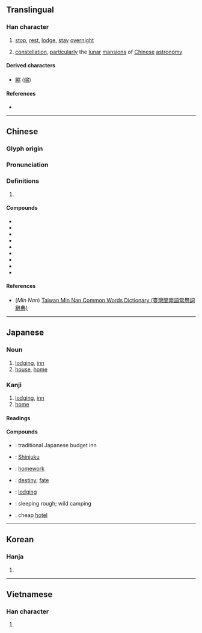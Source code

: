 {{character info/new}}
==Translingual==
{{wikipedia|Twenty-eight mansions}}

===Han character===
{{Han char|rn=40|rad=宀|as=08|sn=11|four=30261|canj=JOMA|ids=⿱宀佰}}

# [[stop]], [[rest]], [[lodge]], [[stay]] [[overnight]]
# {{lb|zh|astronomy}} [[constellation]], [[particularly]] the [[lunar]] [[mansion]]s of [[Chinese]] [[astronomy]]

====Derived characters====
* [[縮]] ([[缩]])

====References====
* {{Han ref|kx=0287.130|dkj=07195|dj=0568.210|hdz=20938.100|uh=5BBF|ud=23487|bh=B14A|bd=45386}}

----

==Chinese==
{{zh-forms}}

===Glyph origin===
{{Han etym}}

===Pronunciation===
{{zh-pron
|m=sù,xiǔ,xiù
|c=sau3,suk1
|h=
|mn=siok/qz:siak/xm,zz:sek/sok/twv:siù
|mn_note=siok - literary; siak/sek - vernacular; sok - vernacular (俗)
|w=
|mc=y
|oc=y
|ma=|ma2=
|cat=v,n
}}

===Definitions===
{{zh-hanzi}}

# {{rfdef|zh}}

====Compounds====
* {{zh-l|壁宿}}
* {{zh-l|斗宿}}
* {{zh-l|牛宿}}
* {{zh-l|女宿}}
* {{zh-l|室宿}}
* {{zh-l|宿舍}}
* {{zh-l|危宿}}
* {{zh-l|虚宿}}
* {{zh-l|住宿}}

====References====
* (''Min Nan'') [http://twblg.dict.edu.tw/holodict_new/index.html Taiwan Min Nan Common Words Dictionary (臺灣閩南語常用詞辭典)]

----

==Japanese==

===Noun===
{{ja-noun|やど}}

# [[lodging]], [[inn]]
# [[house]], [[home]]

===Kanji===
{{ja-kanji|grade=3|rs=宀08}}

# [[lodging]], [[inn]]
# [[home]]

====Readings====
{{ja-readings
|goon=しゅ, すく
|kanon=しゅう, しゅく
|kanyoon=しゅく
|kun=やど-る, やど-, やど-す
}}

====Compounds====
* {{ja-r|民宿|みんしゅく}}: traditional Japanese budget inn
* {{ja-r|新宿|^しんじゅく}}: [[Shinjuku]]
* {{ja-r|宿題|しゅくだい}}: [[homework]]
* {{ja-r|宿命|しゅくめい}}: [[destiny]]; [[fate]]
* {{ja-r|宿泊|しゅくはく}}: [[lodging]]
* {{ja-r|野宿|のじゅく}}: sleeping rough; wild camping
* {{ja-r|安宿|やすやど}}: cheap [[hotel]]

----

==Korean==

===Hanja===
{{ko-hanja|hangeul=[[숙]], [[수]]|rv=suk, su|mr=suk, su}}

# {{defn|lang=ko|sort=宀08}}

----

==Vietnamese==

===Han character===
{{vi-hantu|[[túc]], [[tú]]|rs=宀08}}

# {{defn|lang=vi|sort=宀08}}